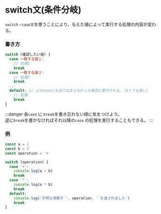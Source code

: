 # switch文(条件分岐)

`switch・case文`を使うことにより、与えた値によって実行する処理の内容が変わる。

### 書き方

```javascript
switch (確認したい値) {
  case 一致する値１:
    // 処理1
    break
  case 一致する値２:
    // 処理2
    break
  ...
  default: // どのcaseにも当てはまらなかった場合に実行される。（なくても良い）
    // 処理
    break
}
```

:::danger
各`case` に `break`を書き忘れない様に気をつけよう。  
逆に`break`を書かなければそれ以降の`case` の処理を実行することもできる。
:::

### 例

```javascript
const a = 1
const b = 2
const operation = '+'

switch (operation) {
  case '+':
    console.log(a + b)
    break
  case '*':
    console.log(a * b)
    break
  default:
    console.log('不明な演算子`', operation, '`を渡されました')
    break
}
```
